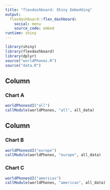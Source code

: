 ```yaml
---
title: "flexdashboard: Shiny Embedding"
output: 
  flexdashboard::flex_dashboard:
    social: menu
    source_code: embed 
runtime: shiny
---
```


```r
library(shiny)
library(flexdashboard)
library(dplyr)
source("worldPhones.R")
source("data.R")
```

Column {data-width=650}
-----------------------------------------------------------------------

### Chart A

```r
worldPhonesUI("all")
callModule(worldPhones, "all", all_data)
```

Column {data-width=350}
-----------------------------------------------------------------------

### Chart B

```r
worldPhonesUI("europe")
callModule(worldPhones, "europe", all_data)
```

### Chart C

```r
worldPhonesUI("americas")
callModule(worldPhones, "americas", all_data)
```

